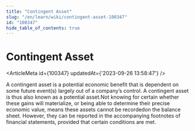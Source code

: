 ```yaml
---
title: "Contingent Asset"
slug: "/en/learn/wiki/contingent-asset-100347"
id: "100347"
hide_table_of_contents: true
---
```



# Contingent Asset

<ArticleMeta id={100347} updatedAt={'2023-09-26 13:58:47'} />
<div className='border-solid border-b border-t-0 my-4 border-[var(--ifm-color-gray-300)]' />

A contingent asset is a potential economic benefit that is dependent on some future event(s) largely out of a company’s control. A contingent asset is thus also known as a potential asset.Not knowing for certain whether these gains will materialize, or being able to determine their precise economic value, means these assets cannot be recordedon the balance sheet. However, they can be reported in the accompanying footnotes of financial statements, provided that certain conditions are met.
